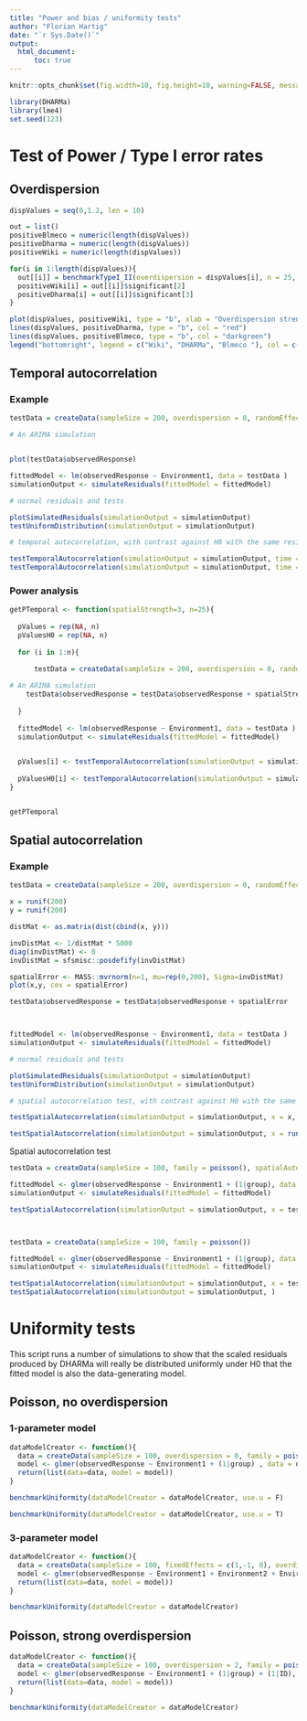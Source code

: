 ```yaml
---
title: "Power and bias / uniformity tests"
author: "Florian Hartig"
date: "`r Sys.Date()`"
output: 
  html_document:
      toc: true
---
```


```r
knitr::opts_chunk$set(fig.width=10, fig.height=10, warning=FALSE, message=FALSE, cache = T)
```


```r
library(DHARMa)
library(lme4)
set.seed(123)
```


# Test of Power / Type I error rates 

## Overdispersion


```r

dispValues = seq(0,1.2, len = 10)

out = list()
positiveBlmeco = numeric(length(dispValues))
positiveDharma = numeric(length(dispValues))
positiveWiki = numeric(length(dispValues))

for(i in 1:length(dispValues)){
  out[[i]] = benchmarkTypeI_II(overdispersion = dispValues[i], n = 25, use.u = T)
  positiveWiki[i] = out[[i]]$significant[2]
  positiveDharma[i] = out[[i]]$significant[3]
}

plot(dispValues, positiveWiki, type = "b", xlab = "Overdispersion strength", ylab = "Proportion significant")
lines(dispValues, positiveDharma, type = "b", col = "red")
lines(dispValues, positiveBlmeco, type = "b", col = "darkgreen")
legend("bottomright", legend = c("Wiki", "DHARMa", "Blmeco "), col = c("black", "red", "darkgreen"), lty = c(1,1))

```





## Temporal autocorrelation


### Example 

```r

testData = createData(sampleSize = 200, overdispersion = 0, randomEffectVariance = 0, family = poisson())

# An ARIMA simulation


plot(testData$observedResponse)

fittedModel <- lm(observedResponse ~ Environment1, data = testData )
simulationOutput <- simulateResiduals(fittedModel = fittedModel)

# normal residuals and tests

plotSimulatedResiduals(simulationOutput = simulationOutput)
testUniformDistribution(simulationOutput = simulationOutput)

# temporal autocorrelation, with contrast against H0 with the same residual structure

testTemporalAutocorrelation(simulationOutput = simulationOutput, time = 1:200)
testTemporalAutocorrelation(simulationOutput = simulationOutput, time = runif(200))

```

### Power analysis 


```r

getPTemporal <- function(spatialStrength=3, n=25){
  
  pValues = rep(NA, n)
  pValuesH0 = rep(NA, n)
  
  for (i in 1:n){
    
      testData = createData(sampleSize = 200, overdispersion = 0, randomEffectVariance = 0, family = gaussian())

# An ARIMA simulation
    testData$observedResponse = testData$observedResponse + spatialStrength *as.vector(arima.sim(n = 200, list(ar = c(0.8897, -0.4858), ma = c(-0.2279, 0.2488))))
    
  }
  
  fittedModel <- lm(observedResponse ~ Environment1, data = testData )
  simulationOutput <- simulateResiduals(fittedModel = fittedModel)
  

  pValues[i] <- testTemporalAutocorrelation(simulationOutput = simulationOutput, time = 1:200, plot = F, print = F)$p.value
  
  pValuesH0[i] <- testTemporalAutocorrelation(simulationOutput = simulationOutput, time = runif(200), plot = F, print = F)$p.value
}


getPTemporal


```




## Spatial autocorrelation

### Example 


```r


testData = createData(sampleSize = 200, overdispersion = 0, randomEffectVariance = 0, family = gaussian())

x = runif(200)
y = runif(200)

distMat <- as.matrix(dist(cbind(x, y))) 

invDistMat <- 1/distMat * 5000
diag(invDistMat) <- 0
invDistMat = sfsmisc::posdefify(invDistMat)

spatialError <- MASS::mvrnorm(n=1, mu=rep(0,200), Sigma=invDistMat)
plot(x,y, cex = spatialError)

testData$observedResponse = testData$observedResponse + spatialError



fittedModel <- lm(observedResponse ~ Environment1, data = testData )
simulationOutput <- simulateResiduals(fittedModel = fittedModel)

# normal residuals and tests

plotSimulatedResiduals(simulationOutput = simulationOutput)
testUniformDistribution(simulationOutput = simulationOutput)

# spatial autocorrelation test, with contrast against H0 with the same residual structure

testSpatialAutocorrelation(simulationOutput = simulationOutput, x = x, y= y)

testSpatialAutocorrelation(simulationOutput = simulationOutput, x = runif(200, -1,1), y= runif(200, -1,1))

```

Spatial autocorrelation test 


```r
testData = createData(sampleSize = 100, family = poisson(), spatialAutocorrelation = 3000, temporalAutocorrelation = 3)

fittedModel <- glmer(observedResponse ~ Environment1 + (1|group), data = testData, family = poisson() )
simulationOutput <- simulateResiduals(fittedModel = fittedModel)

testSpatialAutocorrelation(simulationOutput = simulationOutput, x = testData$x, y= testData$y)



testData = createData(sampleSize = 100, family = poisson())

fittedModel <- glmer(observedResponse ~ Environment1 + (1|group), data = testData, family = poisson() )
simulationOutput <- simulateResiduals(fittedModel = fittedModel)

testSpatialAutocorrelation(simulationOutput = simulationOutput, x = testData$x, y= testData$y)
testSpatialAutocorrelation(simulationOutput = simulationOutput, )


```








# Uniformity tests 

This script runs a number of simulations to show that the scaled residuals produced by DHARMa will really be distributed uniformly under H0 that the fitted model is also the data-generating model. 

## Poisson, no overdispersion

### 1-parameter model

```r

dataModelCreator <- function(){
  data = createData(sampleSize = 100, overdispersion = 0, family = poisson())
  model <- glmer(observedResponse ~ Environment1 + (1|group) , data = data, family = "poisson")  
  return(list(data=data, model = model))
}

benchmarkUniformity(dataModelCreator = dataModelCreator, use.u = F)

benchmarkUniformity(dataModelCreator = dataModelCreator, use.u = T)

```

### 3-parameter model


```r

dataModelCreator <- function(){
  data = createData(sampleSize = 100, fixedEffects = c(1,-1, 0), overdispersion = 0, family = poisson())
  model <- glmer(observedResponse ~ Environment1 + Environment2 + Environment3 + (1|group) , data = data, family = "poisson")  
  return(list(data=data, model = model))
}

benchmarkUniformity(dataModelCreator = dataModelCreator)

```

## Poisson, strong overdispersion

```r

dataModelCreator <- function(){
  data = createData(sampleSize = 100, overdispersion = 2, family = poisson())
  model <- glmer(observedResponse ~ Environment1 + (1|group) + (1|ID), data = data, family = "poisson")  
  return(list(data=data, model = model))
}

benchmarkUniformity(dataModelCreator = dataModelCreator)

```


